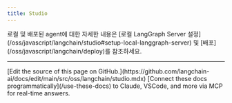 ```yaml
---
title: Studio
---
```



<Studio/>

<Tip>
로컬 및 배포된 agent에 대한 자세한 내용은 [로컬 LangGraph Server 설정](/oss/javascript/langchain/studio#setup-local-langgraph-server) 및 [배포](/oss/javascript/langchain/deploy)를 참조하세요.
</Tip>

---

<Callout icon="pen-to-square" iconType="regular">
    [Edit the source of this page on GitHub.](https://github.com/langchain-ai/docs/edit/main/src/oss/langchain/studio.mdx)
</Callout>
<Tip icon="terminal" iconType="regular">
    [Connect these docs programmatically](/use-these-docs) to Claude, VSCode, and more via MCP for    real-time answers.
</Tip>
